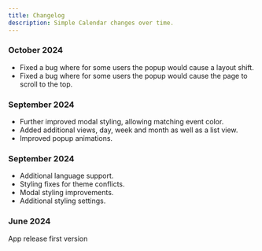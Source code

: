 ```yaml
---
title: Changelog
description: Simple Calendar changes over time.
---
```


### October 2024
* Fixed a bug where for some users the popup would cause a layout shift.
* Fixed a bug where for some users the popup would cause the page to scroll to the top.

### September 2024
* Further improved modal styling, allowing matching event color.
* Added additional views, day, week and month as well as a list view.
* Improved popup animations.

### September 2024

* Additional language support.
* Styling fixes for theme conflicts.
* Modal styling improvements.
* Additional styling settings.

### June 2024

App release first version


